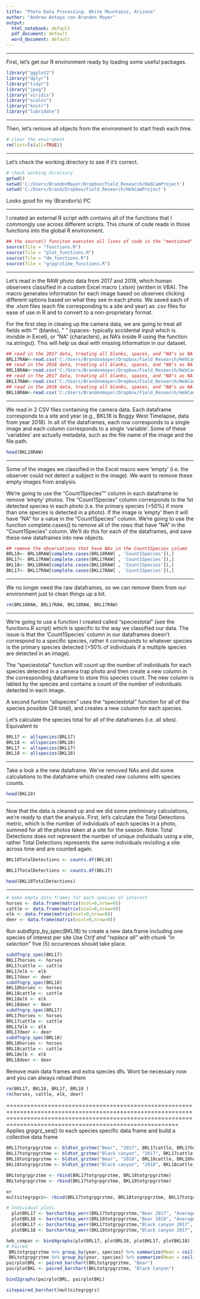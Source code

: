 ```yaml
---
title: "Photo Data Processing- White Mountains, Arizona"
author: "Andrew Antaya con Brandon Mayer"
output:
  html_notebook: default
  pdf_document: default
  word_document: default
---
```

***
First, let's get our R environment ready by loading some useful packages.
```r
library("ggplot2")
library("dplyr")
library("tidyr")
library("jpeg")
library("viridis")
library("scales")
library("knitr")
library("lubridate")
```
***

Then, let's remove all objects from the environment to start fresh each time.
```r
# clear the enviroment
rm(list=ls(all=TRUE))
```

***
Let's check the working directory to see if it's correct.
```r
# check working directory
getwd()
setwd('C:/Users/BrandonMayer/Dropbox/Field_Research/HebCamProject')
setwd('C:/Users/brand/Dropbox/Field_Research/HebCamProject')
```
Looks good for my (Brandon's) PC

***
I created an external R script with contains all of the functions that I commongly use across different scripts. This chunk of code reads in those functions into the global R environment. 
```r
## the source() funciton executes all lines of code in the "mentioned" script (i.e. the pathway)
source(file = "functions.R")
source(file = "plot_functions.R")
source(file = "dm_functions.R")
source(file = "grpgrztime_functions.R")
```

***
Let's read in the RAW photo data from 2017 and 2018, which human observers classified in a custom Excel macro (.xlsm) (written in VBA). The macro generates information for each image based on observes clicking different options based on what they see in each photo. We saved each of the .xlsm files (each file corresponding to a site and year) as .csv files for ease of use in R and to convert to a non-proprietary format.

For the first step in cleaing up the camera data, we are going to treat all fields with "" (blanks), " " (spaces- typically accidental input which is invisble in Excel), or "NA" (characters), as NA's inside R using the function na.strings(). This will help us deal with missing information in our dataset.
```r
## read in the 2017 data, treating all blanks, spaces, and "NA"s as NA's
BRL17RAW<-read.csv('C:/Users/Brandonmayer/Dropbox/Field_Research/HebCamProject/Analysis/Data/CameraWork/BRL_Analysis_2017_Completed.csv', header=TRUE, na.strings=c(""," ","NA"))
## read in the 2018 data, treating all blanks, spaces, and "NA"s as NA's
BRL18RAW<-read.csv('C:/Users/Brandonmayer/Dropbox/Field_Research/HebCamProject/Analysis/Data/CameraWork/BRL_Analysis_2018_Completed.csv', header=TRUE, na.strings=c(""," ","NA"))
## read in the 2017 data, treating all blanks, spaces, and "NA"s as NA's
BKL17RAW<-read.csv('C:/Users/Brandonmayer/Dropbox/Field_Research/HebCamProject/Analysis/Data/CameraWork/BKL_Analysis_2017_Completed.csv', header=TRUE, na.strings=c(""," ","NA"))
## read in the 2018 data, treating all blanks, spaces, and "NA"s as NA's
BKL18RAW<-read.csv('C:/Users/Brandonmayer/Dropbox/Field_Research/HebCamProject/Analysis/Data/CameraWork/BKL_Analysis_2018_Completed.csv', header=TRUE, na.strings=c(""," ","NA"))
```

***
We read in 2 CSV files containing the camera data. Each dataframe corresponds to a site and year (e.g., BKL18 is Boggy West Timelapse, data from year 2018). In all of the dataframes, each row corresponds to a single image and each column corresponds to a single 'variable'. Some of these 'variables' are actually metadata, such as the file name of the image and the file path.
```r
head(BKL18RAW)
```
***
Some of the images we classified in the Excel macro were 'empty' (i.e. the observer could not detect a subject in the image). We want to remove these empty images from analysis.

We're going to use the "Count1Species"" column in each dataframe to remove 'empty' photos. The "Count1Species" column corresponds to the 1st detected species in each photo (i.e. the primary species (>50%) if more than one species is detected in a photo). If the image is 'empty' then it will have "NA" for a value in the "Count1Species" column. We're going to use the function complete.cases() to remove all of the rows that have "NA" in the "Count1Species" column. We'll do this for each of the dataframes, and save these new dataframes into new objects. 
```r
## remove the observations that have NAs in the Count1Species column
BRL18<- BRL18RAW[complete.cases(BRL18RAW[ , 'Count1Species']),]
BRL17<- BRL17RAW[complete.cases(BRL17RAW[ , 'Count1Species']),]
BKL18<- BKL18RAW[complete.cases(BKL18RAW[ , 'Count1Species']),]
BKL17<- BKL17RAW[complete.cases(BKL17RAW[ , 'Count1Species']),]
```

***
We no longer need the raw dataframes, so we can remove them from our environment just to clean things up a bit.
```r
rm(BRL18RAW, BRL17RAW, BKL18RAW, BKL17RAW)
```

***
We're going to use a function I created called "speciestotal" (see the functions.R script) which is specific to the way we classified our data. The issue is that the 'Count1Species' column in our dataframes doesn't correspond to a specific species, rather it corresponds to whatever species is the primary species detected (>50% of individuals if a multiple species are detected in an image). 

The "speciestotal" function will count up the number of individuals for each species detected in a camera trap photo and then create a new column in the corresponding dataframe to store this species count. The new column is labled by the species and contains a count of the number of individuals detected in each image.

A second funtion "allspecies" uses the "speciestotal" function for all of the species possible (24 total), and creates a new column for each species. 

Let's calculate the species total for all of the dataframes (i.e. all sites).
Equivalent to 
```r

BRL17 <- allspecies(BRL17)
BRL18 <- allspecies(BRL18)
BKL17 <- allspecies(BKL17)
BKL18 <- allspecies(BKL18)

```

***
Take a look a the new dataframe. We've removed NAs and did some calculations to the dataframe which created new columns with species counts.

```r
head(BKL18)
```

***
Now that the data is cleaned up and we did some preliminary calculations, we're ready to start the analysis. First, let's calculate the Total Detections metric, which is the number of individuals of each species in a photo, summed for all the photos taken at a site for the season. Note: Total Detections does not represent the number of unique individuals using a site, rather Total Detections represents the same individuals revisiting a site across time and are counted again.
```r

BKL18TotalDetections <- counts.df(BKL18)

BKL17TotalDetections <- counts.df(BKL17)

head(BKL18TotalDetections)

```
_________________________________________________________________________________________________________

```r
# make empty data frames for each species of interest
horses <- data.frame(matrix(ncol=0,nrow=0))
cattle <- data.frame(matrix(ncol=0,nrow=0))
elk <- data.frame(matrix(ncol=0,nrow=0))
deer <- data.frame(matrix(ncol=0,nrow=0))
```
Run subdfgrp_by_spec(BKL18) to create a new data.frame including one species of interest per site
Use Ctrl*f and "replace all" with chunk "in selection"
  * five (5) occurences should take place. 
```r
subdfngrp_spec(BKL17)
BKL17horses <- horses
BKL17cattle <- cattle
BKL17elk <- elk
BKL17deer <- deer
subdfngrp_spec(BKL18)
BKL18horses <- horses
BKL18cattle <- cattle
BKL18elk <- elk
BKL18deer <- deer
subdfngrp_spec(BRL17)
BRL17horses <- horses
BRL17cattle <- cattle
BRL17elk <- elk
BRL17deer <- deer
subdfngrp_spec(BRL18)
BRL18horses <- horses
BRL18cattle <- cattle
BRL18elk <- elk
BRL18deer <- deer
```
Remove main data frames and extra species dfs. Wont be necessary now and you can always reload them
```r
rm(BKL17, BKL18, BRL17, BRL18 )
rm(horses, cattle, elk, deer)

```
==================================================================================================================================================================================================================== 
Applies grpgrz_seq() to each species specific data frame and build a collective data frame
```r
BRL17totgrpgrztme <- bldtot_grztme("Bear", "2017", BRL17cattle, BRL17horses, BRL17elk, BRL17deer)
BKL17totgrpgrztme <- bldtot_grztme("Black canyon", "2017", BKL17cattle, BKL17horses, BKL17elk, BKL17deer)
BRL18totgrpgrztme <- bldtot_grztme("Bear", "2018", BRL18cattle, BRL18horses, BRL18elk, BRL18deer)
BKL18totgrpgrztme <- bldtot_grztme("Black canyon", "2018", BKL18cattle, BKL18horses, BKL18elk, BKL18deer)

BRLtotgrpgrztme <- rbind(BRL17totgrpgrztme, BRL18totgrpgrztme)
BKLtotgrpgrztme <- rbind(BKL17totgrpgrztme, BKL18totgrpgrztme)

or 
multsitegrpgrz<- rbind(BRL17totgrpgrztme, BRL18totgrpgrztme, BKL17totgrpgrztme, BKL18totgrpgrztme)

```

```r
 
# Individual plots
  plotBRL17 <- barchart4sp_werr(BRL17totgrpgrztme,"Bear 2017", "Average time spent at site by group", "Time (minutes)")
  plotBRL18 <- barchart4sp_werr(BRL18totgrpgrztme,"Bear 2018", "Average time spent at site by group", "Time (minutes)")
  plotBKL17 <- barchart4sp_werr(BKL17totgrpgrztme,"Black canyon 2017", "Average time spent at site by group", "Time (minutes)")
  plotBKL18 <- barchart4sp_werr(BKL18totgrpgrztme,"Black canyon 2017", "Average time spent at site by group", "Time (minutes)")

heb_compar <- bind4graphs(plotBRL17, plotBRL18, plotBKL17, plotBKL18)
# Paired
 BRLtotgrpgrztme %>% group_by(year, species) %>% summarize(Mean = ceiling(mean(Time)), Min = min(Time), Max = max(Time), Total = sum(Time))
 BKLtotgrpgrztme %>% group_by(year, species) %>% summarize(Mean = ceiling(mean(Time)), Min = min(Time), Max = max(Time), Total = sum(Time))
pairplotBRL <- paired_barchart(BRLtotgrpgrztme, "Bear") 
pairplotBKL <- paired_barchart(BKLtotgrpgrztme, "Black Canyon") 

bind2graphs(pairplotBRL, pairplotBKL)

sitepaired_barchart(multsitegrpgrz)
```

```r



```

```r

```